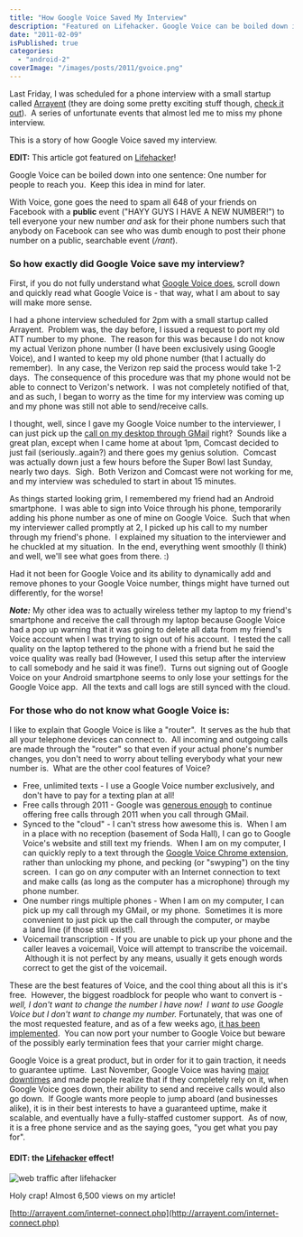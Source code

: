 ```yaml
---
title: "How Google Voice Saved My Interview"
description: "Featured on Lifehacker. Google Voice can be boiled down into one sentence: One number for people to reach you.  Keep this idea in mind for later."
date: "2011-02-09"
isPublished: true
categories:
  - "android-2"
coverImage: "/images/posts/2011/gvoice.png"
---
```


Last Friday, I was scheduled for a phone interview with a small startup called [Arrayent](http://arrayent.com/) (they are doing some pretty exciting stuff though, [check it out](http://arrayent.com/internet-connect.php)).  A series of unfortunate events that almost led me to miss my phone interview.

This is a story of how Google Voice saved my interview.

**EDIT:** This article got featured on [Lifehacker](http://lifehacker.com/#!5761345/how-google-voices-many-calling-options-can-be-a-lifesaver)!

Google Voice can be boiled down into one sentence: One number for people to reach you.  Keep this idea in mind for later.

With Voice, gone goes the need to spam all 648 of your friends on Facebook with a **public** event ("HAYY GUYS I HAVE A NEW NUMBER!") to tell everyone your new number _and_ ask for their phone numbers such that anybody on Facebook can see who was dumb enough to post their phone number on a public, searchable event (_/rant_).

### So how exactly did Google Voice save my interview?

First, if you do not fully understand what [Google Voice does](http://www.google.com/googlevoice/about.html), scroll down and quickly read what Google Voice is - that way, what I am about to say will make more sense.

I had a phone interview scheduled for 2pm with a small startup called Arrayent.  Problem was, the day before, I issued a request to port my old ATT number to my phone.  The reason for this was because I do not know my actual Verizon phone number (I have been exclusively using Google Voice), and I wanted to keep my old phone number (that I actually do remember).  In any case, the Verizon rep said the process would take 1-2 days.  The consequence of this procedure was that my phone would not be able to connect to Verizon's network.  I was not completely notified of that, and as such, I began to worry as the time for my interview was coming up and my phone was still not able to send/receive calls.

I thought, well, since I gave my Google Voice number to the interviewer, I can just pick up the [call on my desktop through GMail](http://gmailblog.blogspot.com/2010/12/free-calling-in-gmail-extended-through.html) right?  Sounds like a great plan, except when I came home at about 1pm, Comcast decided to just fail (seriously..again?) and there goes my genius solution.  Comcast was actually down just a few hours before the Super Bowl last Sunday, nearly two days.  Sigh.  Both Verizon and Comcast were not working for me, and my interview was scheduled to start in about 15 minutes.

As things started looking grim, I remembered my friend had an Android smartphone.  I was able to sign into Voice through his phone, temporarily adding his phone number as one of mine on Google Voice.  Such that when my interviewer called promptly at 2, I picked up his call to my number through my friend's phone.  I explained my situation to the interviewer and he chuckled at my situation.  In the end, everything went smoothly (I think) and well, we'll see what goes from there. :)

Had it not been for Google Voice and its ability to dynamically add and remove phones to your Google Voice number, things might have turned out differently, for the worse!

**_Note:_** My other idea was to actually wireless tether my laptop to my friend's smartphone and receive the call through my laptop because Google Voice had a pop up warning that it was going to delete all data from my friend's Voice account when I was trying to sign out of his account.  I tested the call quality on the laptop tethered to the phone with a friend but he said the voice quality was really bad (However, I used this setup after the interview to call somebody and he said it was fine!).  Turns out signing out of Google Voice on your Android smartphone seems to only lose your settings for the Google Voice app.  All the texts and call logs are still synced with the cloud.

### For those who do not know what Google Voice is:

I like to explain that Google Voice is like a "router".  It serves as the hub that all your telephone devices can connect to.  All incoming and outgoing calls are made through the "router" so that even if your actual phone's number changes, you don't need to worry about telling everybody what your new number is.  What are the other cool features of Voice?

- Free, unlimited texts - I use a Google Voice number exclusively, and don't have to pay for a texting plan at all!
- Free calls through 2011 - Google was [generous enough](http://googlevoiceblog.blogspot.com/2010/12/free-calling-in-gmail-extended-through.html) to continue offering free calls through 2011 when you call through GMail.
- Synced to the "cloud" - I can't stress how awesome this is.  When I am in a place with no reception (basement of Soda Hall), I can go to Google Voice's website and still text my friends.  When I am on my computer, I can quickly reply to a text through the [Google Voice Chrome extension](https://chrome.google.com/extensions/detail/kcnhkahnjcbndmmehfkdnkjomaanaooo), rather than unlocking my phone, and pecking (or "swyping") on the tiny screen.  I can go on _any_ computer with an Internet connection to text and make calls (as long as the computer has a microphone) through my phone number.
- One number rings multiple phones - When I am on my computer, I can pick up my call through my GMail, or my phone.  Sometimes it is more convenient to just pick up the call through the computer, or maybe a land line (if those still exist!).
- Voicemail transcription - If you are unable to pick up your phone and the caller leaves a voicemail, Voice will attempt to transcribe the voicemail.  Although it is not perfect by any means, usually it gets enough words correct to get the gist of the voicemail.

These are the best features of Voice, and the cool thing about all this is it's free.  However, the biggest roadblock for people who want to convert is - _well, I don't want to change the number I have now!  I want to use Google Voice but I don't want to change my number._ Fortunately, that was one of the most requested feature, and as of a few weeks ago, [it has been implemented](http://googlevoiceblog.blogspot.com/2011/01/port-your-existing-mobile-number-to.html).  You can now port your number to Google Voice but beware of the possibly early termination fees that your carrier might charge.

Google Voice is a great product, but in order for it to gain traction, it needs to guarantee uptime.  Last November, Google Voice was having [major](http://techcrunch.com/2010/11/05/google-voice-goes-down-again/) [downtimes](http://techcrunch.com/2010/11/22/google-voice-goes-down-yet-again/) and made people realize that if they completely rely on it, when Google Voice goes down, their ability to send and receive calls would also go down.  If Google wants more people to jump aboard (and businesses alike), it is in their best interests to have a guaranteed uptime, make it scalable, and eventually have a fully-staffed customer support.  As of now, it is a free phone service and as the saying goes, "you get what you pay for".

#### **EDIT:** the [Lifehacker](http://lifehacker.com/#!5761345/how-google-voices-many-calling-options-can-be-a-lifesaver) effect!

![web traffic after lifehacker](/images/posts/2011/web-traffic-after-lifehacker-gvoice.png)

Holy crap! Almost 6,500 views on my article!

[http://arrayent.com/internet-connect.php](http://arrayent.com/internet-connect.php)
